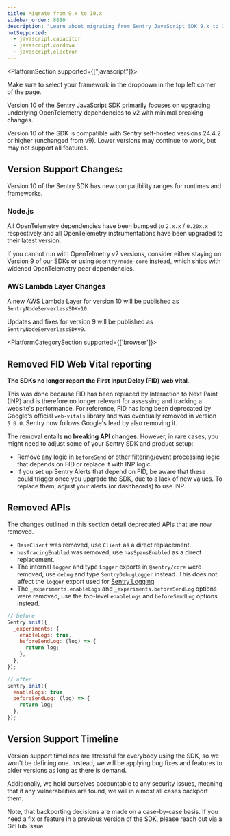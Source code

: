 ```yaml
---
title: Migrate from 9.x to 10.x
sidebar_order: 8880
description: "Learn about migrating from Sentry JavaScript SDK 9.x to 10.x"
notSupported:
  - javascript.capacitor
  - javascript.cordova
  - javascript.electron
---
```


<PlatformSection supported={["javascript"]}>
<Alert title="Using a framework?" level="info">

Make sure to select your framework in the dropdown in the top left corner of the page.

</Alert>
</PlatformSection>

Version 10 of the Sentry JavaScript SDK primarily focuses on upgrading underlying OpenTelemetry dependencies to v2 with minimal breaking changes.

Version 10 of the SDK is compatible with Sentry self-hosted versions 24.4.2 or higher (unchanged from v9).
Lower versions may continue to work, but may not support all features.

## Version Support Changes:

Version 10 of the Sentry SDK has new compatibility ranges for runtimes and frameworks.

### Node.js

All OpenTelemetry dependencies have been bumped to `2.x.x` / `0.20x.x` respectively and all OpenTelemetry instrumentations have been upgraded to their latest version.

If you cannot run with OpenTelmetry v2 versions, consider either staying on Version 9 of our SDKs or using `@sentry/node-core` instead, which ships with widened OpenTelemetry peer dependencies.

### AWS Lambda Layer Changes

A new AWS Lambda Layer for version 10 will be published as `SentryNodeServerlessSDKv10`.

Updates and fixes for version 9 will be published as `SentryNodeServerlessSDKv9`.

<PlatformCategorySection supported={['browser']}>

## Removed FID Web Vital reporting

**The SDKs no longer report the First Input Delay (FID) web vital**.

This was done because FID has been replaced by Interaction to Next Paint (INP) and is therefore no longer relevant for assessing and tracking a website's performance.
For reference, FID has long been deprecated by Google's official `web-vitals` library and was eventually removed in version `5.0.0`.
Sentry now follows Google's lead by also removing it.

The removal entails **no breaking API changes**. However, in rare cases, you might need to adjust some of your Sentry SDK and product setup:

  - Remove any logic in `beforeSend` or other filtering/event processing logic that depends on FID or replace it with INP logic.
  - If you set up Sentry Alerts that depend on FID, be aware that these could trigger once you upgrade the SDK, due to a lack of new values.
    To replace them, adjust your alerts (or dashbaords) to use INP.

</PlatformCategorySection>

## Removed APIs

The changes outlined in this section detail deprecated APIs that are now removed.

- `BaseClient` was removed, use `Client` as a direct replacement.
- `hasTracingEnabled` was removed, use `hasSpansEnabled` as a direct replacement.
- The internal `logger` and type `Logger` exports in `@sentry/core` were removed, use `debug` and type `SentryDebugLogger` instead. This does not affect the `logger` export used for [Sentry Logging](https://docs.sentry.io/product/explore/logs/getting-started/)
- The `_experiments.enableLogs` and `_experiments.beforeSendLog` options were removed, use the top-level `enableLogs` and `beforeSendLog` options instead.

```js
// before
Sentry.init({
  _experiments: {
    enableLogs: true,
    beforeSendLog: (log) => {
      return log;
    },
  },
});

// after
Sentry.init({
  enableLogs: true,
  beforeSendLog: (log) => {
    return log;
  },
});
```

## Version Support Timeline

Version support timelines are stressful for everybody using the SDK, so we won't be defining one.
Instead, we will be applying bug fixes and features to older versions as long as there is demand.

Additionally, we hold ourselves accountable to any security issues, meaning that if any vulnerabilities are found, we will in almost all cases backport them.

Note, that backporting decisions are made on a case-by-case basis.
If you need a fix or feature in a previous version of the SDK, please reach out via a GitHub Issue.
